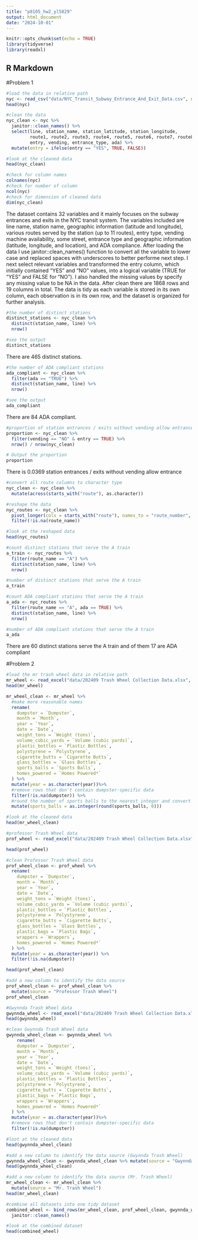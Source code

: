 ```yaml
---
title: "p8105_hw2_yl5829"
output: html_document
date: "2024-10-01"
---
```


```r
knitr::opts_chunk$set(echo = TRUE)
library(tidyverse)
library(readxl)
```

## R Markdown

#Problem 1

```r
#load the data in relative path
nyc <- read_csv("data/NYC_Transit_Subway_Entrance_And_Exit_Data.csv", na = c(".", "NA", ""))
head(nyc)
```


```r
#clean the data
nyc_clean <- nyc %>%
  janitor::clean_names() %>%
  select(line, station_name, station_latitude, station_longitude, 
         route1, route2, route3, route4, route5, route6, route7, route8, route9, route10, route11, 
         entry, vending, entrance_type, ada) %>%
  mutate(entry = ifelse(entry == "YES", TRUE, FALSE))

#look at the cleaned data
head(nyc_clean)
```

```r
#check for column names
colnames(nyc)
#check for number of column
ncol(nyc)
#check for dimension of cleaned data
dim(nyc_clean)
```

The dataset contains 32 variables and it mainly focuses on the subway entrances and exits in the NYC transit system. The variables included are line name, station name, geographic information (latitude and longitude), various routes served by the station (up to 11 routes), entry type, vending machine availability, some street, entrance type and geographic information (latitude, longitude, and location), and ADA compliance. After loading the data I use janitor::clean_names() function to convert all the variable to lower case and replaced spaces with underscores  to better performe next step. I next select relevant variables and transformed the entry column, which initially contained "YES" and "NO" values, into a logical variable (TRUE for "YES" and FALSE for "NO"). I also handled the missing values by specify any missing value to be NA in the data.
After clean there are 1868 rows and 19 columns in total. The data is tidy as each variable is stored in its own column, each observation is in its own row, and the dataset is organized for further analysis.

```r
#the number of distinct stations
distinct_stations <- nyc_clean %>%
  distinct(station_name, line) %>%
  nrow()

#see the output
distinct_stations
```
There are 465 distinct stations.

```r
#the number of ADA compliant stations
ada_compliant <- nyc_clean %>%
  filter(ada == "TRUE") %>%
  distinct(station_name, line) %>%
  nrow()

#see the output
ada_compliant
```
There are 84 ADA compliant.

```r
#proportion of station entrances / exits without vending allow entrance
proportion <- nyc_clean %>%
  filter(vending == "NO" & entry == TRUE) %>%
  nrow() / nrow(nyc_clean)

# Output the proportion
proportion
```
There is 0.0369 station entrances / exits without vending allow entrance

```r
#convert all route columns to character type
nyc_clean <- nyc_clean %>%
  mutate(across(starts_with("route"), as.character))

#reshape the data
nyc_routes <- nyc_clean %>%
  pivot_longer(cols = starts_with("route"), names_to = "route_number", values_to = "route_name") %>%
  filter(!is.na(route_name))

#look at the reshaped data
head(nyc_routes)
```

```r
#count distinct stations that serve the A train
a_train <- nyc_routes %>%
  filter(route_name == "A") %>%
  distinct(station_name, line) %>%
  nrow()

#number of distinct stations that serve the A train
a_train

#count ADA compliant stations that serve the A train
a_ada <- nyc_routes %>%
  filter(route_name == "A", ada == TRUE) %>%
  distinct(station_name, line) %>%
  nrow()

#number of ADA compliant stations that serve the A train
a_ada
```
There are 60 distinct stations serve the A train and of them 17 are ADA compliant

#Problem 2

```r
#load the mr trash wheel data in relative path
mr_wheel <- read_excel("data/202409 Trash Wheel Collection Data.xlsx", sheet = "Mr. Trash Wheel", na = c(".", "NA", ""))
head(mr_wheel)
```

```r
mr_wheel_clean <- mr_wheel %>%
  #make more reasonable names
  rename(
    dumpster = `Dumpster`,
    month = `Month`,  
    year = `Year`,    
    date = `Date`,
    weight_tons = `Weight (tons)`,
    volume_cubic_yards = `Volume (cubic yards)`,
    plastic_bottles = `Plastic Bottles`,
    polystyrene = `Polystyrene`,
    cigarette_butts = `Cigarette Butts`,
    glass_bottles = `Glass Bottles`,
    sports_balls = `Sports Balls`,
    homes_powered = `Homes Powered*`
  ) %>%
  mutate(year = as.character(year))%>%
  #remove rows that don't contain dumpster-specific data
  filter(!is.na(dumpster)) %>%
  #round the number of sports balls to the nearest integer and convert to integer
  mutate(sports_balls = as.integer(round(sports_balls, 0)))

#look at the cleaned data
head(mr_wheel_clean)
```

```r
#professor Trash Wheel data
prof_wheel <- read_excel("data/202409 Trash Wheel Collection Data.xlsx", sheet = "Professor Trash Wheel")

head(prof_wheel)
```

```r
#clean Professor Trash Wheel data
prof_wheel_clean <- prof_wheel %>%
  rename(
    dumpster = `Dumpster`,
    month = `Month`,
    year = `Year`,
    date = `Date`,
    weight_tons = `Weight (tons)`,
    volume_cubic_yards = `Volume (cubic yards)`,
    plastic_bottles = `Plastic Bottles`,
    polystyrene = `Polystyrene`,
    cigarette_butts = `Cigarette Butts`,
    glass_bottles = `Glass Bottles`,
    plastic_bags = `Plastic Bags`,
    wrappers = `Wrappers`,
    homes_powered = `Homes Powered*`
  ) %>%
  mutate(year = as.character(year)) %>%
  filter(!is.na(dumpster))

head(prof_wheel_clean)
```
```r
#add a new column to identify the data source
prof_wheel_clean <- prof_wheel_clean %>%
  mutate(source = "Professor Trash Wheel")
prof_wheel_clean
```

```r
#Gwynnda Trash Wheel data
gwynnda_wheel <- read_excel("data/202409 Trash Wheel Collection Data.xlsx", sheet = "Gwynnda Trash Wheel")
head(gwynnda_wheel)
```

```r
#clean Gwynnda Trash Wheel data
gwynnda_wheel_clean <- gwynnda_wheel %>%
    rename(
    dumpster = `Dumpster`,
    month = `Month`,
    year = `Year`,
    date = `Date`,
    weight_tons = `Weight (tons)`,
    volume_cubic_yards = `Volume (cubic yards)`,
    plastic_bottles = `Plastic Bottles`,
    polystyrene = `Polystyrene`,
    cigarette_butts = `Cigarette Butts`,
    plastic_bags = `Plastic Bags`,
    wrappers = `Wrappers`,
    homes_powered = `Homes Powered*`
  ) %>%
  mutate(year = as.character(year))%>%
  #remove rows that don't contain dumpster-specific data
  filter(!is.na(dumpster))

#loot at the cleaned data
head(gwynnda_wheel_clean)
```
```r
#add a new column to identify the data source (Gwynnda Trash Wheel)
gwynnda_wheel_clean <- gwynnda_wheel_clean %>% mutate(source = "Gwynnda Trash Wheel")
head(gwynnda_wheel_clean)
```

```r
#add a new column to identify the data source (Mr. Trash Wheel)
mr_wheel_clean <- mr_wheel_clean %>%
  mutate(source = "Mr. Trash Wheel")
head(mr_wheel_clean)
```

```r
#combine all datasets into one tidy dataset
combined_wheel <- bind_rows(mr_wheel_clean, prof_wheel_clean, gwynnda_wheel_clean) %>% 
  janitor::clean_names()

#look at the combined dataset
head(combined_wheel)
```




